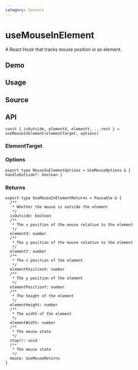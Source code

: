 ```yaml
---
category: Sensors
---
```


# useMouseInElement


<HooksType category="Sensors" pausable />

A React Hook that tracks mouse position in an element.

## Demo


<App />

## Usage



## Source


<Source />

## API

```tsx
const { isOutside, elementX, elementY, ...rest } = useMouseInElement(elementTarget, options)
```

### ElementTarget


<Tip type="target" />

### Options

```tsx
export type MouseInElementOptions = UseMouseOptions & { handleOutside?: boolean }
```

### Returns

<Tip type="pausable" />

```tsx
export type UseMouseInElementReturns = Pausable & {
  /**
   * Whether the mouse is outside the element
   */
  isOutside: boolean
  /**
   * The x position of the mouse relative to the element
   */
  elementX: number
  /**
   * The y position of the mouse relative to the element
   */
  elementY: number
  /**
   * The x position of the element
   */
  elementPositionX: number
  /**
   * The y position of the element
   */
  elementPositionY: number
  /**
   * The height of the element
   */
  elementHeight: number
  /**
   * The width of the element
   */
  elementWidth: number
  /**
   * The mouse state
   */
  stop(): void
  /**
   * The mouse state
   */
  mouse: UseMouseReturns
}
```
